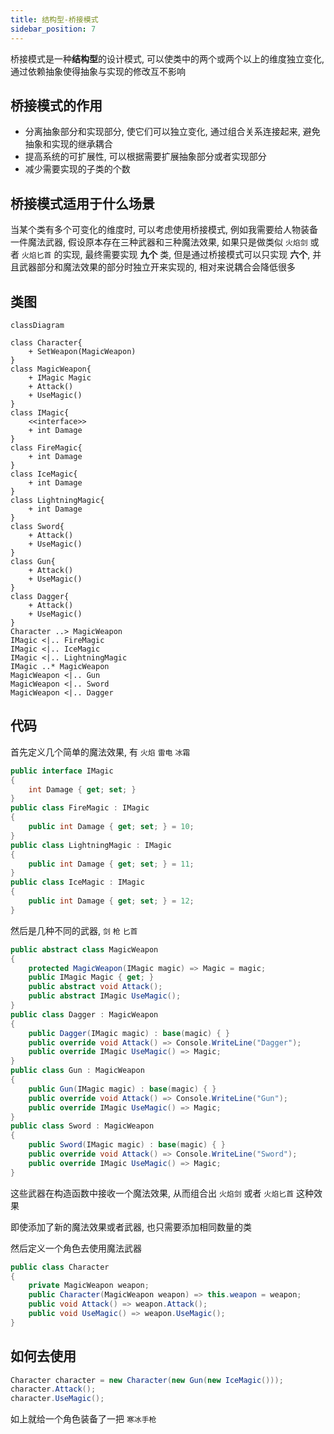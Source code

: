 ```yaml
---
title: 结构型-桥接模式
sidebar_position: 7
---
```


桥接模式是一种**结构型**的设计模式, 可以使类中的两个或两个以上的维度独立变化, 通过依赖抽象使得抽象与实现的修改互不影响

## 桥接模式的作用

* 分离抽象部分和实现部分, 使它们可以独立变化, 通过组合关系连接起来, 避免抽象和实现的继承耦合
* 提高系统的可扩展性, 可以根据需要扩展抽象部分或者实现部分
* 减少需要实现的子类的个数

## 桥接模式适用于什么场景

当某个类有多个可变化的维度时, 可以考虑使用桥接模式, 例如我需要给人物装备一件魔法武器, 假设原本存在三种武器和三种魔法效果, 如果只是做类似 `火焰剑` 或者 `火焰匕首` 的实现, 最终需要实现 **九个** 类, 但是通过桥接模式可以只实现 **六个**, 并且武器部分和魔法效果的部分时独立开来实现的, 相对来说耦合会降低很多

## 类图

```mermaid
classDiagram

class Character{
    + SetWeapon(MagicWeapon)
}
class MagicWeapon{
    + IMagic Magic
    + Attack()
    + UseMagic()
}
class IMagic{
    <<interface>>
    + int Damage
}
class FireMagic{
    + int Damage
}
class IceMagic{
    + int Damage
}
class LightningMagic{
    + int Damage
}
class Sword{
    + Attack()
    + UseMagic()
}
class Gun{
    + Attack()
    + UseMagic()
}
class Dagger{
    + Attack()
    + UseMagic()
}
Character ..> MagicWeapon
IMagic <|.. FireMagic
IMagic <|.. IceMagic
IMagic <|.. LightningMagic
IMagic ..* MagicWeapon
MagicWeapon <|.. Gun
MagicWeapon <|.. Sword
MagicWeapon <|.. Dagger
```

## 代码

首先定义几个简单的魔法效果, 有 `火焰` `雷电` `冰霜`

```csharp
public interface IMagic
{
    int Damage { get; set; }
}
public class FireMagic : IMagic
{
    public int Damage { get; set; } = 10;
}
public class LightningMagic : IMagic
{
    public int Damage { get; set; } = 11;
}
public class IceMagic : IMagic
{
    public int Damage { get; set; } = 12;
}
```

然后是几种不同的武器, `剑` `枪` `匕首`

```csharp
public abstract class MagicWeapon
{
    protected MagicWeapon(IMagic magic) => Magic = magic;
    public IMagic Magic { get; }
    public abstract void Attack();
    public abstract IMagic UseMagic();
}
public class Dagger : MagicWeapon
{
    public Dagger(IMagic magic) : base(magic) { }
    public override void Attack() => Console.WriteLine("Dagger");
    public override IMagic UseMagic() => Magic;
}
public class Gun : MagicWeapon
{
    public Gun(IMagic magic) : base(magic) { }
    public override void Attack() => Console.WriteLine("Gun");
    public override IMagic UseMagic() => Magic;
}
public class Sword : MagicWeapon
{
    public Sword(IMagic magic) : base(magic) { }
    public override void Attack() => Console.WriteLine("Sword");
    public override IMagic UseMagic() => Magic;
}
```

这些武器在构造函数中接收一个魔法效果, 从而组合出 `火焰剑` 或者 `火焰匕首` 这种效果

即使添加了新的魔法效果或者武器, 也只需要添加相同数量的类

然后定义一个角色去使用魔法武器

```csharp
public class Character
{
    private MagicWeapon weapon;
    public Character(MagicWeapon weapon) => this.weapon = weapon;
    public void Attack() => weapon.Attack();
    public void UseMagic() => weapon.UseMagic();
}
```

## 如何去使用

```csharp
Character character = new Character(new Gun(new IceMagic()));
character.Attack();
character.UseMagic();
```

如上就给一个角色装备了一把 `寒冰手枪`
